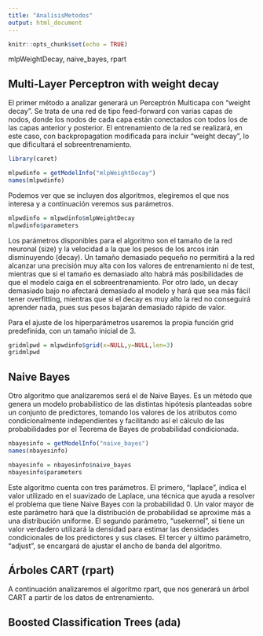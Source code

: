 ```yaml
---
title: "AnalisisMetodos"
output: html_document
---
```


```r
knitr::opts_chunk$set(echo = TRUE)
```


mlpWeightDecay, naive_bayes, rpart

## Multi-Layer Perceptron with weight decay

El primer método a analizar generará un Perceptrón Multicapa con "weight decay". Se trata de una red de tipo feed-forward con varias capas de nodos, donde los nodos de cada capa están conectados con todos los de las capas anterior y posterior. El entrenamiento de la red se realizará, en este caso, con backpropagation modificada para incluir "weight decay", lo que dificultará el sobreentrenamiento.

```r
library(caret)

mlpwdinfo = getModelInfo("mlpWeightDecay")
names(mlpwdinfo)
```

Podemos ver que se incluyen dos algoritmos, elegiremos el que nos interesa y a continuación veremos sus parámetros.

```r
mlpwdinfo = mlpwdinfo$mlpWeightDecay
mlpwdinfo$parameters
```

Los parámetros disponibles para el algoritmo son el tamaño de la red neuronal (size) y la velocidad a la que los pesos de los arcos irán disminuyendo (decay). Un tamaño demasiado pequeño no permitirá a la red alcanzar una precisión muy alta con los valores de entrenamiento ni de test, mientras que si el tamaño es demasiado alto habrá más posibilidades de que el modelo caiga en el sobreentrenamiento. Por otro lado, un decay demasiado bajo no afectará demasiado al modelo y hará que sea más fácil tener overfitting, mientras que si el decay es muy alto la red no conseguirá aprender nada, pues sus pesos bajarán demasiado rápido de valor.

Para el ajuste de los hiperparámetros usaremos la propia función grid predefinida, con un tamaño inicial de 3.

```r
gridmlpwd = mlpwdinfo$grid(x=NULL,y=NULL,len=3)
gridmlpwd
```


## Naive Bayes

Otro algoritmo que analizaremos será el de Naive Bayes. Es un método que genera un modelo probabilístico de las distintas hipótesis planteadas sobre un conjunto de predictores, tomando los valores de los atributos como condicionalmente independientes y facilitando así el cálculo de las probabilidades por el Teorema de Bayes de probabilidad condicionada.

```r
nbayesinfo = getModelInfo("naive_bayes")
names(nbayesinfo)
```

```r
nbayesinfo = nbayesinfo$naive_bayes
nbayesinfo$parameters
```

Este algoritmo cuenta con tres parámetros. El primero, "laplace", indica el valor utilizado en el suavizado de Laplace, una técnica que ayuda a resolver el problema que tiene Naive Bayes con la probabilidad 0. Un valor mayor de este parámetro hará que la distribución de probabilidad se aproxime más a una distribución uniforme.
El segundo parámetro, "usekernel", si tiene un valor verdadero utilizará la densidad para estimar las densidades condicionales de los predictores y sus clases.
El tercer y último parámetro, "adjust", se encargará de ajustar el ancho de banda del algoritmo.

## Árboles CART (rpart)

A continuación analizaremos el algoritmo rpart, que nos generará un árbol CART a partir de los datos de entrenamiento.

## Boosted Classification Trees (ada)


